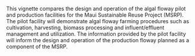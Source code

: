 This vignette compares the design and operation of the algal floway pilot and production facilities for the Maui Sustainable Reuse Project (MSRP). The pilot facility will demonstrate algal floway farming procedures such as cultivation, harvesting, biomass processing and influent/effluent management and utilization. The information provided by the pilot facility will inform the design and operation of the production floway planned as a component of the MSRP.